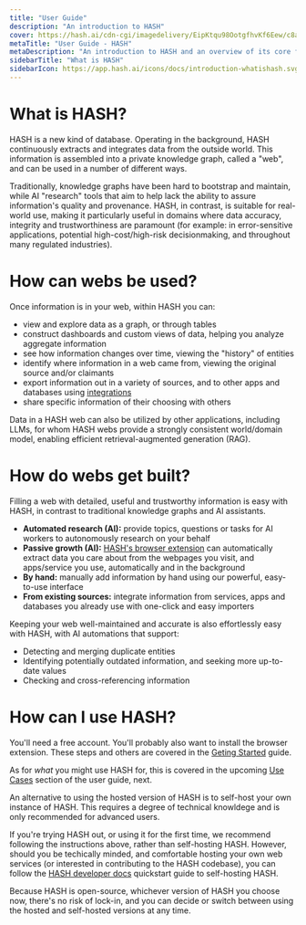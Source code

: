 ```yaml
---
title: "User Guide"
description: "An introduction to HASH"
cover: https://hash.ai/cdn-cgi/imagedelivery/EipKtqu98OotgfhvKf6Eew/c8a1af71-b37a-409e-4d6d-838d56e69d00/public
metaTitle: "User Guide - HASH"
metaDescription: "An introduction to HASH and an overview of its core features and capabilities"
sidebarTitle: "What is HASH"
sidebarIcon: https://app.hash.ai/icons/docs/introduction-whatishash.svg
---
```


# What is HASH?

HASH is a new kind of database. Operating in the background, HASH continuously extracts and integrates data from the outside world. This information is assembled into a private knowledge graph, called a "web", and can be used in a number of different ways.

Traditionally, knowledge graphs have been hard to bootstrap and maintain, while AI "research" tools that aim to help lack the ability to assure information's quality and provenance. HASH, in contrast, is suitable for real-world use, making it particularly useful in domains where data accuracy, integrity and trustworthiness are paramount (for example: in error-sensitive applications, potential high-cost/high-risk decisionmaking, and throughout many regulated industries).

# How can webs be used?

Once information is in your web, within HASH you can:

- view and explore data as a graph, or through tables
- construct dashboards and custom views of data, helping you analyze aggregate information
- see how information changes over time, viewing the "history" of entities
- identify where information in a web came from, viewing the original source and/or claimants
- export information out in a variety of sources, and to other apps and databases using [integrations](/guide/integrations
  )
- share specific information of their choosing with others

Data in a HASH web can also be utilized by other applications, including LLMs, for whom HASH webs provide a strongly consistent world/domain model, enabling efficient retrieval-augmented generation (RAG).

# How do webs get built?

Filling a web with detailed, useful and trustworthy information is easy with HASH, in contrast to traditional knowledge graphs and AI assistants.

- **Automated research (AI):** provide topics, questions or tasks for AI workers to autonomously research on your behalf
- **Passive growth (AI):** [HASH's browser extension](/download) can automatically extract data you care about from the webpages you visit, and apps/service you use, automatically and in the background
- **By hand:** manually add information by hand using our powerful, easy-to-use interface
- **From existing sources:** integrate information from services, apps and databases you already use with one-click and easy importers

Keeping your web well-maintained and accurate is also effortlessly easy with HASH, with AI automations that support:

- Detecting and merging duplicate entities
- Identifying potentially outdated information, and seeking more up-to-date values
- Checking and cross-referencing information

# How can I use HASH?

You'll need a free account. You'll probably also want to install the browser extension. These steps and others are covered in the [Geting Started](/guide/introduction/get-started) guide.

As for _what_ you might use HASH for, this is covered in the upcoming [Use Cases](/guide/introduction/use-cases) section of the user guide, next.

<Toggle title="Alternative: self-hosting HASH">

An alternative to using the hosted version of HASH is to self-host your own instance of HASH. This requires a degree of technical knowldege and is only recommended for advanced users.

If you're trying HASH out, or using it for the first time, we recommend following the instructions above, rather than self-hosting HASH. However, should you be techically minded, and comfortable hosting your own web services (or interested in contributing to the HASH codebase), you can follow the [HASH developer docs](https://hash.dev/docs/get-started/setup#local-hash) quickstart guide to self-hosting HASH.

Because HASH is open-source, whichever version of HASH you choose now, there's no risk of lock-in, and you can decide or switch between using the hosted and self-hosted versions at any time.

</Toggle>
